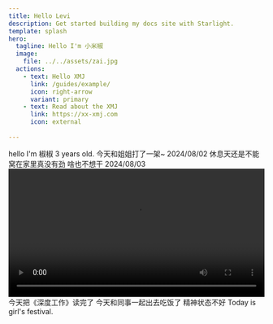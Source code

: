 ```yaml
---
title: Hello Levi
description: Get started building my docs site with Starlight.
template: splash
hero:
  tagline: Hello I'm 小米椒
  image:
    file: ../../assets/zai.jpg
  actions:
    - text: Hello XMJ
      link: /guides/example/
      icon: right-arrow
      variant: primary
    - text: Read about the XMJ
      link: https://xx-xmj.com
      icon: external 
	  
---
```




<CardGrid stagger>
<Card>
	hello I'm 椒椒  3 years old.
 </Card>

 <Card>
	今天和姐姐打了一架~  2024/08/02
 </Card>

 <Card>
	休息天还是不能窝在家里真没有劲 啥也不想干  2024/08/03
 </Card>

  <Card>
     <video width="100%" controls>
      <source src="//player.bilibili.com/player.html?isOutside=true&aid=112903197953532&bvid=BV1zZiFeDEk8&cid=500001638059611&p=1" type="video/mp4" />
      可可爱爱小米椒
    </video>
  </Card>

  <Card>
      今天把《深度工作》读完了
  </Card>

   <Card>
      今天和同事一起出去吃饭了
  </Card>
  <Card>
      精神状态不好
  </Card>

  <Card>
      Today is girl's festival.
  </Card>
 
 
 

</CardGrid>
